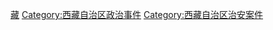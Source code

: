 [[Category:中华人民共和国各省群体性事件|藏]]
[[Category:西藏自治区政治事件|Category:西藏自治区政治事件]]
[[Category:西藏自治区治安案件|Category:西藏自治区治安案件]]